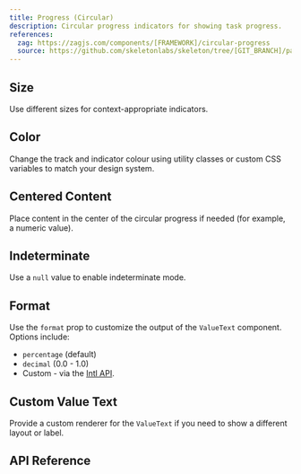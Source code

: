 ```yaml
---
title: Progress (Circular)
description: Circular progress indicators for showing task progress.
references:
  zag: https://zagjs.com/components/[FRAMEWORK]/circular-progress
  source: https://github.com/skeletonlabs/skeleton/tree/[GIT_BRANCH]/packages/skeleton-common/src/classes/progress.ts
---
```
















<Framework id="react">
	<Preview framework="react" files={{ 'app.tsx': DefaultReactRaw }} client:visible>
		<DefaultReact client:visible />
	</Preview>
</Framework>
<Framework id="svelte">
	<Preview framework="svelte" files={{ 'app.svelte': DefaultSvelteRaw }} client:visible>
		<DefaultSvelte client:visible />
	</Preview>
</Framework>

## Size

Use different sizes for context-appropriate indicators.

<Framework id="react">
	<Preview framework="react" files={{ 'app.tsx': SizeReactRaw }} client:visible>
		<SizeReact client:visible />
	</Preview>
</Framework>
<Framework id="svelte">
	<Preview framework="svelte" files={{ 'app.svelte': SizeSvelteRaw }} client:visible>
		<SizeSvelte client:visible />
	</Preview>
</Framework>

## Color

Change the track and indicator colour using utility classes or custom CSS variables to match your design system.

<Framework id="react">
	<Preview framework="react" files={{ 'app.tsx': ColorReactRaw }} client:visible>
		<ColorReact client:visible />
	</Preview>
</Framework>
<Framework id="svelte">
	<Preview framework="svelte" files={{ 'app.svelte': ColorSvelteRaw }} client:visible>
		<ColorSvelte client:visible />
	</Preview>
</Framework>

## Centered Content

Place content in the center of the circular progress if needed (for example, a numeric value).

<Framework id="react">
	<Preview framework="react" files={{ 'app.tsx': CenteredContentReactRaw }} client:visible>
		<CenteredContentReact client:visible />
	</Preview>
</Framework>
<Framework id="svelte">
	<Preview framework="svelte" files={{ 'app.svelte': CenteredContentSvelteRaw }} client:visible>
		<CenteredContentSvelte client:visible />
	</Preview>
</Framework>

## Indeterminate

Use a `null` value to enable indeterminate mode.

<Framework id="react">
	<Preview framework="react" files={{ 'app.tsx': IndeterminateReactRaw }} client:visible>
		<IndeterminateReact client:visible />
	</Preview>
</Framework>
<Framework id="svelte">
	<Preview framework="svelte" files={{ 'app.svelte': IndeterminateSvelteRaw }} client:visible>
		<IndeterminateSvelte client:visible />
	</Preview>
</Framework>

## Format

Use the `format` prop to customize the output of the `ValueText` component. Options include:

- `percentage` (default)
- `decimal` (0.0 - 1.0)
- Custom - via the [Intl API](https://developer.mozilla.org/en-US/docs/Web/JavaScript/Reference/Global_Objects/Intl).

<Framework id="react">
	<Preview framework="react" files={{ 'app.tsx': FormatReactRaw }} client:visible>
		<FormatReact client:visible />
	</Preview>
</Framework>
<Framework id="svelte">
	<Preview framework="svelte" files={{ 'app.svelte': FormatSvelteRaw }} client:visible>
		<FormatSvelte client:visible />
	</Preview>
</Framework>

## Custom Value Text

Provide a custom renderer for the `ValueText` if you need to show a different layout or label.

<Framework id="react">
	<Preview framework="react" files={{ 'app.tsx': CustomValueTextReactRaw }} client:visible>
		<CustomValueTextReact client:visible />
	</Preview>
</Framework>
<Framework id="svelte">
	<Preview framework="svelte" files={{ 'app.svelte': CustomValueTextSvelteRaw }} client:visible>
		<CustomValueTextSvelte client:visible />
	</Preview>
</Framework>

## API Reference

<ApiTable component="progress" />
